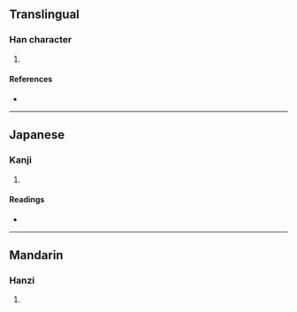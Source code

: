 {{character info/new}}
==Translingual==

===Han character===
{{Han char|rn=30|rad=口|as=04|sn=7|four=67020|canj=RPMM|ids=⿰口匀}}

# {{defn|Han|sort=口04}}

====References====
* {{Han ref|kx=0181.010|dkj=03384|dj=0398.070|hdz=10592.090|uh=5441|ud=21569|bh=CAA3|bd=51875}}

----

==Japanese==

===Kanji===
{{ja-kanji|grade=|rs=口04}}

# {{defn|lang=ja|sort=口04}}

====Readings====
* {{ja-readings|on=[[きん]] (kin)|kun=[[はく]] (haku), [[とむらう]] (tomurau), [[とぶらう]] (toburau)}}

----

==Mandarin==

===Hanzi===
{{cmn-hanzi|pin=[[dāi]] ([[dai1]]), [[jùn]] ([[jun4]])|wg=tai<sup>1</sup>, chün<sup>4</sup>}}

# {{defn|lang=cmn|sort=口04}}